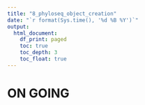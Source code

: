```yaml
---
title: "8_phyloseq_object_creation"
date: "`r format(Sys.time(), '%d %B %Y')`"
output:
  html_document:
    df_print: paged
    toc: true
    toc_depth: 3
    toc_float: true
---
```


# ON GOING
